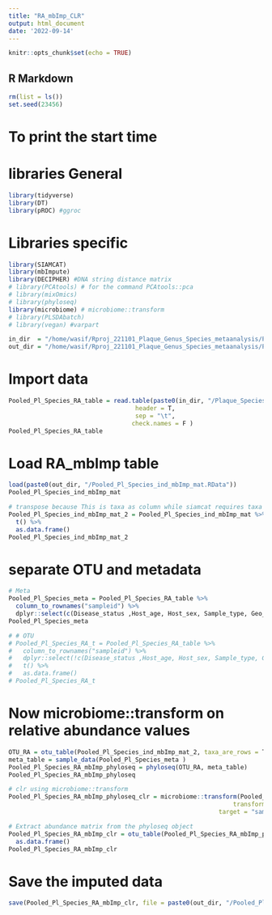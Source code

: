 ```yaml
---
title: "RA_mbImp_CLR"
output: html_document
date: '2022-09-14'
---
```


```r
knitr::opts_chunk$set(echo = TRUE)
```

## R Markdown

```r
rm(list = ls())
set.seed(23456)
```

# To print the start time

# libraries General

```r
library(tidyverse)
library(DT)
library(pROC) #ggroc
```

# Libraries specific

```r
library(SIAMCAT)
library(mbImpute)
library(DECIPHER) #DNA string distance matrix
# library(PCAtools) # for the command PCAtools::pca
# library(mixOmics)
# library(phyloseq)
library(microbiome) # microbiome::transform
# library(PLSDAbatch)
# library(vegan) #varpart
```

```r
in_dir  = "/home/wasif/Rproj_221101_Plaque_Genus_Species_metaanalysis/Plaque_Species/Species_221101_2_processed_data_files"
out_dir = "/home/wasif/Rproj_221101_Plaque_Genus_Species_metaanalysis/Plaque_Species/Species_221101_2_processed_data_files"
```

# Import data

```r
Pooled_Pl_Species_RA_table = read.table(paste0(in_dir, "/Plaque_Species_relative_abundance_OTU_table_with_meta_data.txt"),
                                   header = T,
                                   sep = "\t",
                                  check.names = F )
Pooled_Pl_Species_RA_table
```

# Load RA_mbImp table
```r
load(paste0(out_dir, "/Pooled_Pl_Species_ind_mbImp_mat.RData"))
Pooled_Pl_Species_ind_mbImp_mat

# transpose because This is taxa as column while siamcat requires taxa as row
Pooled_Pl_Species_ind_mbImp_mat_2 = Pooled_Pl_Species_ind_mbImp_mat %>% 
  t() %>% 
  as.data.frame()
Pooled_Pl_Species_ind_mbImp_mat_2
```


# separate OTU and metadata

```r
# Meta
Pooled_Pl_Species_meta = Pooled_Pl_Species_RA_table %>% 
  column_to_rownames("sampleid") %>% 
  dplyr::select(c(Disease_status ,Host_age, Host_sex, Sample_type, Geo_location, Study_name))
Pooled_Pl_Species_meta

# # OTU
# Pooled_Pl_Species_RA_t = Pooled_Pl_Species_RA_table %>% 
#   column_to_rownames("sampleid") %>% 
#   dplyr::select(!c(Disease_status ,Host_age, Host_sex, Sample_type, Geo_location, Study_name)) %>% 
#   t() %>% 
#   as.data.frame()
# Pooled_Pl_Species_RA_t
```

# Now microbiome::transform on relative abundance values

```r
OTU_RA = otu_table(Pooled_Pl_Species_ind_mbImp_mat_2, taxa_are_rows = T)
meta_table = sample_data(Pooled_Pl_Species_meta )
Pooled_Pl_Species_RA_mbImp_phyloseq = phyloseq(OTU_RA, meta_table)
Pooled_Pl_Species_RA_mbImp_phyloseq

# clr using microbiome::transform
Pooled_Pl_Species_RA_mbImp_phyloseq_clr = microbiome::transform(Pooled_Pl_Species_RA_mbImp_phyloseq,
                                                              transform = 'clr',
                                                          target = "sample")

# Extract abundance matrix from the phyloseq object
Pooled_Pl_Species_RA_mbImp_clr = otu_table(Pooled_Pl_Species_RA_mbImp_phyloseq_clr) %>%
  as.data.frame()
Pooled_Pl_Species_RA_mbImp_clr

```


# Save the imputed data
```r
save(Pooled_Pl_Species_RA_mbImp_clr, file = paste0(out_dir, "/Pooled_Pl_Species_RA_mbImp_clr.RData"))
```













